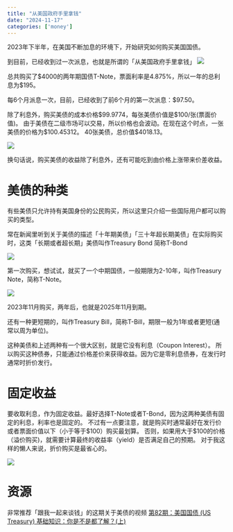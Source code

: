 ```yaml
---
title: "从美国政府手里拿钱"
date: "2024-11-17"
categories: ['money']
---
```


2023年下半年，在美国不断加息的环境下，开始研究如何购买美国国债。

到目前，已经收到过一次派息，也就是所谓的「从美国政府手里拿钱」
![](https://image.luozx.org/garden/2024/11/05ef15ce93cf7f39fa1068b1f24e8955.png)

总共购买了$4000的两年期国债T-Note，票面利率是4.875%，所以一年的总利息为$195。

每6个月派息一次，目前，已经收到了前6个月的第一次派息：$97.50。

除了利息外，购买美债的成本价格$99.9774，每张美债价值是$100/张(票面价值)。
由于美债在二级市场可以交易，所以价格也会波动。在现在这个时点，一张美债的价格为$100.45312。
40张美债，总价值$4018.13。

![](https://image.luozx.org/garden/2024/11/cfb1e17afa6f20d6db3c8329a38714b0.png)

换句话说，购买美债的收益除了利息外，还有可能吃到由价格上涨带来价差收益。


# 美债的种类
有些美债只允许持有美国身份的公民购买，所以这里只介绍一些国际用户都可以购买的类型。

常在新闻里听到关于美债的描述「十年期美债」「三十年超长期美债」在实际购买时，这类「长期或者超长期」美债叫作Treasury Bond
简称T-Bond

![](https://image.luozx.org/garden/2024/11/dd1de6e14c8ae8bde607bb79ff3072e3.png)

第一次购买，想试试，就买了一个中期国债，一般期限为2-10年，叫作Treasury Note，简称T-Note。

![](https://image.luozx.org/garden/2024/11/8f23e846ba6c2e732e3a5edefd68cd2a.png)

2023年11月购买，两年后，也就是2025年11月到期。

还有一种更短期的，叫作Treasury Bill，简称T-Bill，期限一般为1年或者更短(通常以周为单位)。

这种美债和上述两种有一个很大区别，就是它没有利息（Coupon Interest）。
所以购买这种债券，只能通过价格差价来获得收益。因为它是零利息债券，在发行时通常时折价发行。

# 固定收益

要收取利息，作为固定收益。最好选择T-Note或者T-Bond，因为这两种美债有固定的利息，利率也是固定的。
不过有一点要注意，就是购买时通常最好在发行价或者票面价值以下（小于等于$100）购买最划算。
否则，如果用大于$100的价格（溢价购买)，就需要计算最终的收益率（yield）是否满足自己的预期。
对于我这样的懒人来说，折价购买是最省心的。

![](https://image.luozx.org/garden/2024/11/9f66bf7406a9a592992caaa8a249da20.png)

# 资源
非常推荐「跟我一起来谈钱」的这期关于美债的视频
[第82期：美国国债 (US Treasury) 基础知识：你是不是都了解？(上)](https://www.youtube.com/watch?v=kj87yxWJ9qQ)
